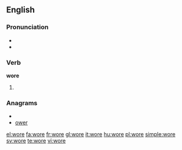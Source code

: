 {{also|WORE}}
==English==

===Pronunciation===
* {{IPA|/ˈwoɻ/}}
* {{audio|en-us-wore.ogg|Audio (US)}}

===Verb===
'''wore'''

# {{past tense of| to [[wear]]}}

===Anagrams===
* {{alphagram|eorw}}
* [[ower#English|ower]]

[[el:wore]]
[[fa:wore]]
[[fr:wore]]
[[gl:wore]]
[[it:wore]]
[[hu:wore]]
[[pl:wore]]
[[simple:wore]]
[[sv:wore]]
[[te:wore]]
[[vi:wore]]
